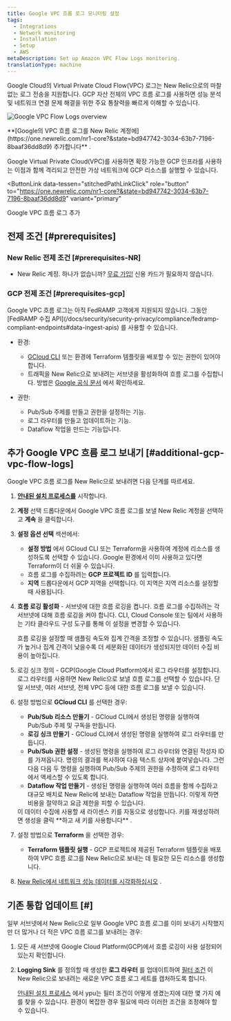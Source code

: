 ```yaml
---
title: Google VPC 흐름 로그 모니터링 설정
tags:
  - Integrations
  - Network monitoring
  - Installation
  - Setup
  - AWS
metaDescription: Set up Amazon VPC Flow Logs monitoring.
translationType: machine
---
```



Google Cloud의 Virtual Private Cloud Flow(VPC) 로그는 New Relic으로의 마찰 없는 로그 전송을 지원합니다. GCP 자산 전체의 VPC 흐름 로그를 사용하면 성능 분석 및 네트워크 연결 문제 해결을 위한 주요 통찰력을 빠르게 이해할 수 있습니다.

<img
  title="Google VPC Flow Logs overview"
  alt="Google VPC Flow Logs overview"
  src={networkCloudFlowLogsOverview}
/>

<figcaption>
  **[Google의 VPC 흐름 로그를 New Relic 계정에](https://one.newrelic.com/nr1-core?&state=bd947742-3034-63b7-7196-8baaf36dd8d9) 추가합니다** .
</figcaption>

Google Virtual Private Cloud(VPC)를 사용하면 확장 가능한 GCP 인프라를 사용하는 이점과 함께 격리되고 안전한 가상 네트워크에 GCP 리소스를 실행할 수 있습니다.

<ButtonLink
  data-tessen="stitchedPathLinkClick"
  role="button"
  to="https://one.newrelic.com/nr1-core?&state=bd947742-3034-63b7-7196-8baaf36dd8d9"
  variant="primary"
>
  Google VPC 흐름 로그 추가
</ButtonLink>

## 전제 조건 [#prerequisites]

### New Relic 전제 조건 [#prerequisites-NR]

* New Relic 계정. 하나가 없습니까? [무료 가입!](https://newrelic.com/signup) 신용 카드가 필요하지 않습니다.

### GCP 전제 조건 [#prerequisites-gcp]

<Callout variant="important">
  Google VPC 흐름 로그는 아직 FedRAMP 고객에게 지원되지 않습니다. 그동안 [FedRAMP 수집 API](/docs/security/security-privacy/compliance/fedramp-compliant-endpoints#data-ingest-apis) 를 사용할 수 있습니다.
</Callout>

* 환경:

  * [GCloud CLI](https://cloud.google.com/sdk/docs/install) 또는 환경에 Terraform 템플릿을 배포할 수 있는 권한이 있어야 합니다.
  * 트래픽을 New Relic으로 보내려는 서브넷을 활성화하여 흐름 로그를 수집합니다. 방법은 [Google 공식 문서](https://cloud.google.com/vpc/docs/using-flow-logs#enable-logging-existing) 에서 확인하세요.

* 권한:

  * Pub/Sub 주제를 만들고 권한을 설정하는 기능.
  * 로그 라우터를 만들고 업데이트하는 기능.
  * Dataflow 작업을 만드는 기능입니다.

## 추가 Google VPC 흐름 로그 보내기 [#additional-gcp-vpc-flow-logs]

Google VPC 흐름 로그를 New Relic으로 보내려면 다음 단계를 따르세요.

1. **[안내된 설치 프로세스를](https://one.newrelic.com/nr1-core?&state=bd947742-3034-63b7-7196-8baaf36dd8d9)** 시작합니다.

2. **계정** 선택 드롭다운에서 Google VPC 흐름 로그를 보낼 New Relic 계정을 선택하고 **계속** 을 클릭합니다.

3. **설정 옵션 선택** 섹션에서:

   * **설정 방법** 에서 GCloud CLI 또는 Terraform을 사용하여 계정에 리소스를 생성하도록 선택할 수 있습니다. Google 환경에서 이미 사용하고 있다면 Terraform이 더 쉬울 수 있습니다.
   * 흐름 로그를 수집하려는 **GCP 프로젝트 ID** 를 입력합니다.
   * **지역** 드롭다운에서 GCP 지역을 선택합니다. 이 지역은 지역 리소스를 설정할 때 사용됩니다.

4. **흐름 로깅 활성화** - 서브넷에 대한 흐름 로깅을 켭니다. 흐름 로그를 수집하려는 각 서브넷에 대해 흐름 로깅을 켜야 합니다. CLI, Cloud Console 또는 팀에서 사용하는 기타 클라우드 구성 도구를 통해 이 설정을 변경할 수 있습니다.

   <Callout variant="tip">
     흐름 로깅을 설정할 때 샘플링 속도와 집계 간격을 조정할 수 있습니다. 샘플링 속도가 높거나 집계 간격이 낮을수록 더 세분화된 데이터가 생성되지만 데이터 수집 비용이 높아집니다.
   </Callout>

5. 로깅 싱크 정의 - GCP(Google Cloud Platform)에서 로그 라우터를 설정합니다. 로그 라우터를 사용하면 New Relic으로 보낼 흐름 로그를 선택할 수 있습니다. 단일 서브넷, 여러 서브넷, 전체 VPC 등에 대한 흐름 로그를 보낼 수 있습니다.

6. 설정 방법으로 **GCloud CLI** 를 선택한 경우:

   * **Pub/Sub 리소스 만들기** - GCloud CLI에서 생성된 명령을 실행하여 Pub/Sub 주제 및 구독을 만듭니다.
   * **로깅 싱크 만들기** - GCloud CLI에서 생성된 명령을 실행하여 로그 라우터를 만듭니다.
   * **Pub/Sub 권한 설정** - 생성된 명령을 실행하여 로그 라우터와 연결된 작성자 ID를 가져옵니다. 명령의 결과를 복사하여 다음 텍스트 상자에 붙여넣습니다. 그런 다음 다음 두 명령을 실행하여 Pub/Sub 주제의 권한을 수정하여 로그 라우터에서 액세스할 수 있도록 합니다.
   * **Dataflow 작업 만들기** - 생성된 명령을 실행하여 여러 흐름을 함께 수집하고 대규모 배치로 New Relic에 보내는 Dataflow 작업을 만듭니다. 이렇게 하면 비용을 절약하고 요금 제한을 피할 수 있습니다.

   <Callout variant="tip">
     이 데이터 수집에 사용할 새 라이센스 키를 자동으로 생성합니다. 키를 재생성하려면 생성을 클릭 **하고 새 키를 사용합니다** .
   </Callout>

7. 설정 방법으로 **Terraform** 을 선택한 경우:

   * **Terraform 템플릿 실행** - GCP 프로젝트에 제공된 Terraform 템플릿을 배포하여 VPC 흐름 로그를 New Relic으로 보내는 데 필요한 모든 리소스를 생성합니다.

8. [New Relic에서 네트워크 성능 데이터를 시각화하십시오](/docs/network-performance-monitoring/monitoring-network-data/visualize-network-data) .

## 기존 통합 업데이트 \[#]

일부 서브넷에서 New Relic으로 일부 Google VPC 흐름 로그를 이미 보내기 시작했지만 더 많거나 더 적은 VPC 흐름 로그를 보내려는 경우:

1. 모든 새 서브넷에 Google Cloud Platform(GCP)에서 흐름 로깅이 사용 설정되어 있는지 확인합니다.

2. **Logging Sink** 를 정의할 때 생성한 **로그 라우터** 를 업데이트하여 [필터 조건](https://cloud.google.com/logging/docs/view/logging-query-language) 이 New Relic으로 보내려는 새로운 VPC 흐름 로그 세트를 캡처하도록 합니다.

   <Callout variant="tip">[안내된 설치 프로세스](https://one.newrelic.com/marketplace?duration=1800000&state=00731ead-620f-4a71-b1fa-b4fc6af24fca) 에서 ypu는 필터 조건이 어떻게 생겼는지에 대한 몇 가지 예를 찾을 수 있습니다. 환경이 복잡한 경우 필요에 따라 이러한 조건을 조정해야 할 수 있습니다.</Callout>

<InstallFeedback/>
